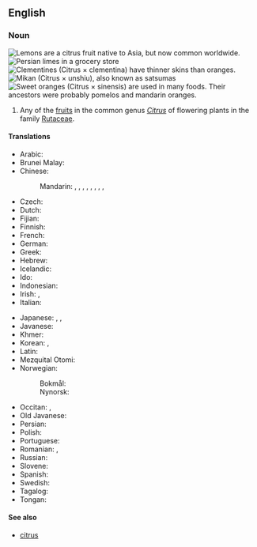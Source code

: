 ==English==
{{wikipedia}}
{{wikispecies|Citrus}}

===Noun===
{{en-noun}}
[[File:Lemon on a Wood Table.jpg|thumb|Lemons are a citrus fruit native to Asia, but now common worldwide.]]
[[File:Limes.jpg|thumb|[[Persian lime]]s in a grocery store]]
[[File:Clementinepeeled.jpg|thumb|right|[[clementine|Clementine]]s (''Citrus'' × ''clementina'') have thinner skins than oranges.]]
[[File:Citrus unshiu-unshu mikan-2.jpg|thumb|upright|[[mikan|Mikan]] (''Citrus'' × ''unshiu''), also known as satsumas]]
[[File:Ambersweet oranges.jpg|thumb|upright|[[sweet orange|Sweet orange]]s (''Citrus'' × ''sinensis'') are used in many foods. Their ancestors were probably [[pomelo]]s and [[mandarin orange]]s.]]
# Any of the [[fruit]]s in the common genus ''[[Citrus]]'' of flowering plants in the family [[Rutaceae]].

====Translations====
{{trans-top|fruit of genus Citrus}}
* Arabic: {{t-needed|ar}}
* Brunei Malay: {{t|kxd|limau}}
* Chinese:
*: Mandarin: {{t+|cmn|柑橘類|sc=Hani}}, {{t|cmn|[[柑橘類]][[水果]]|sc=Hani}}, {{t+|cmn|柑橘类|tr=gānjúlèi|sc=Hani}}, {{t|cmn|[[柑橘类]][[水果]]|tr=gānjúlèi shuǐguǒ|sc=Hani}}, {{t|cmn|柑橘屬|sc=Hani}}, {{t|cmn|[[柑橘屬]][[水果]]|sc=Hani}}, {{t|cmn|柑橘属|tr=gānjúshǔ|sc=Hani}}, {{t|cmn|[[柑橘属]][[水果]]|tr=gānjúshǔ shuǐguǒ|sc=Hani}}, {{t+|cmn|柑橘|tr=gānjú|sc=Hani}}
* Czech: {{t|cs|citrusové ovoce|n}}
* Dutch: {{t+|nl|citrusvrucht|f}}
* Fijian: {{t|fj|moli}}
* Finnish: {{t+|fi|sitrushedelmä}}
* French: {{t+|fr|agrume|m}}
* German: {{t+|de|Zitrusfrucht|f}}
* Greek: {{t+|el|εσπεριδοειδές|n}}
* Hebrew: {{t+|he|פְּרִי הָדָר|m|tr=pri hadár}}
* Icelandic: {{t|is|sítrusávöxtur|m}}
* Ido: {{t+|io|citrus-frukto}}
* Indonesian: {{t+|id|jeruk}}
* Irish: {{t|ga|citreas|m}}, {{t|ga|toradh citris|m}}
* Italian: {{t+|it|agrume|m}}
{{trans-mid}}
* Japanese: {{t+|ja|柑橘|tr=かんきつ, kankitsu|sc=Jpan}}, {{t+|ja|柑橘類|tr=かんきつるい, kankitsurui|sc=Jpan}}, {{t|ja|シトラス|tr=shitorasu|sc=Jpan}}
* Javanese: {{t+|jv|jeruk}}
* Khmer: {{t+|km|ក្រូច}}
* Korean: {{t|ko|감귤}}, {{t|ko|감귤류}}
* Latin: {{t|la|citrus|f}}
* Mezquital Otomi: {{t|ote|'ñits'i}}
* Norwegian:
*: Bokmål: {{t|nb|sitrusfrukt|m|f}}
*: Nynorsk: {{t|nn|sitrusfrukt|f}}
* Occitan: {{t+|oc|agrum|m}}, {{t+|oc|agrume|m}}
* Old Javanese: {{t|kaw|jruk}}
* Persian: {{t+|fa|مرکبات|tr=morakkabāt}}
* Polish: {{t+|pl|cytrus|m-an}}
* Portuguese: {{t|pt|[[fruta]] [[cítrica]]|m}}
* Romanian: {{t|ro|citrice|p}}, {{t+|ro|agrume|p}}
* Russian: {{t+|ru|цитрус|m}}
* Slovene: {{t|sl|agrumi|p}}
* Spanish: {{t|es|fruta cítrica|f}}
* Swedish: {{t+|sv|citrusfrukt|c}}
* Tagalog: {{t|tl|pamiga}}
* Tongan: {{t|to|moli}}
{{trans-bottom}}

====See also====
* [[citrus]]